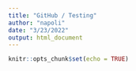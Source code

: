 ```yaml
---
title: "GitHub / Testing"
author: "napoli"
date: "3/23/2022"
output: html_document
---
```


```r
knitr::opts_chunk$set(echo = TRUE)
```

















